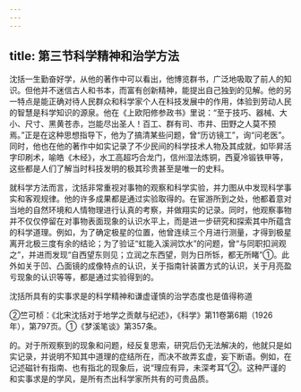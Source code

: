 ```yaml
---
---
---
```

title: 第三节科学精神和治学方法
---



沈括一生勤奋好学，从他的著作中可以看出，他博览群书，广泛地吸取了前人的知识。但他并不迷信古人和书本，而富有创新精神，能提出自己独到的见解。他的另一特点是能正确对待人民群众和科学家个人在科技发展中的作用，体验到劳动人民的智慧是科学知识的源泉。他在《上欧阳修参政书》里说：“至于技巧、器械、大小、尺寸、黑黄苍赤，岂能尽出圣人！百工、群有司、市井、田野之人莫不预焉。”正是在这种思想指导下，他为了搞清某些问题，曾“历访镜工”，询“问老医”。同时，他也在他的著作中如实记录了不少民间的科学技术人物及其成就，如毕昇活字印刷术，喻皓《木经》，水工高超巧合龙门，信州湿法炼铜，西夏冷锻铁甲等，这些都是人们了解当时科技发明的极其珍贵甚至是唯一的史料。

就科学方法而言，沈括非常重视对事物的观察和科学实验，并力图从中发现科学事实和客观规律。他的许多成果都是通过实验取得的。在宦游所到之处，他都着意对当地的自然环境和人情物理进行认真的考察，并做翔实的记录。同时，他观察事物并不仅仅停留在对事物表面现象的认识水平上，而是进一步研究和探索其中所蕴含的科学道理。例如，为了确定极星的位置，他曾连续三个月进行测量，才得到极星离开北极三度有余的结论；为了验证“虹能入溪涧饮水”的问题，曾“与同职扣涧观之”，并进而发现“自西望东则见；立润之东西望，则为日所铄，都无所睹”①。此外如关于凹、凸面镜的成像特点的认识，关于指南针装置方式的认识，关于月亮盈亏现象的认识等等，都是通过实验得到的。

沈括所具有的实事求是的科学精神和谦虚谨慎的治学态度也是值得称道

②竺可桢：《北宋沈括对于地学之贡献与纪述》，《科学》第11卷第6期（1926年），第797页。①《梦溪笔谈》第357条。

的。对于所观察到的现象和问题，经反复思索，研究后仍无法解决的，他就只是如实记录，并说明不知其中道理的症结所在，而决不故弄玄虚，妄下断语。例如，在记述磁针有指南、也有指北的现象后，说“理应有异，未深考耳”②。这种严谨的和实事求是的学风，是所有杰出科学家所共有的可贵品质。